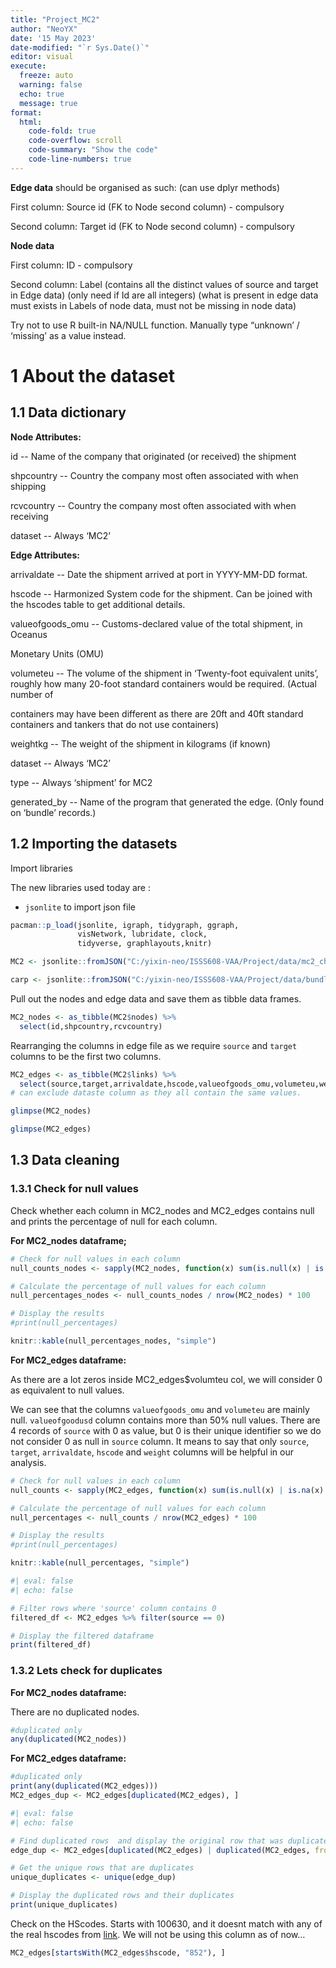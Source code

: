 ```yaml
---
title: "Project_MC2"
author: "NeoYX"
date: '15 May 2023'
date-modified: "`r Sys.Date()`"
editor: visual
execute: 
  freeze: auto
  warning: false
  echo: true
  message: true
format:
  html:
    code-fold: true
    code-overflow: scroll
    code-summary: "Show the code"
    code-line-numbers: true
---
```


::: callout-note
**Edge data** should be organised as such: (can use dplyr methods)

First column: Source id (FK to Node second column) - compulsory

Second column: Target id (FK to Node second column) - compulsory

**Node data**

First column: ID - compulsory

Second column: Label (contains all the distinct values of source and target in Edge data) (only need if Id are all integers) (what is present in edge data must exists in Labels of node data, must not be missing in node data)
:::

::: callout-warning
Try not to use R built-in NA/NULL function. Manually type "unknown' / 'missing' as a value instead.
:::

# 1 About the dataset

## 1.1 Data dictionary

**Node Attributes:**

id \-- Name of the company that originated (or received) the shipment

shpcountry \-- Country the company most often associated with when shipping

rcvcountry \-- Country the company most often associated with when receiving

dataset \-- Always 'MC2'

**Edge Attributes:**

arrivaldate \-- Date the shipment arrived at port in YYYY-MM-DD format.

hscode \-- Harmonized System code for the shipment. Can be joined with the hscodes table to get additional details.

valueofgoods_omu \-- Customs-declared value of the total shipment, in Oceanus

Monetary Units (OMU)

volumeteu \-- The volume of the shipment in 'Twenty-foot equivalent units', roughly how many 20-foot standard containers would be required. (Actual number of

containers may have been different as there are 20ft and 40ft standard containers and tankers that do not use containers)

weightkg \-- The weight of the shipment in kilograms (if known)

dataset \-- Always 'MC2'

type \-- Always 'shipment' for MC2

generated_by \-- Name of the program that generated the edge. (Only found on 'bundle' records.)

## 1.2 Importing the datasets

Import libraries

The new libraries used today are :

-   `jsonlite` to import json file

```r
pacman::p_load(jsonlite, igraph, tidygraph, ggraph,
               visNetwork, lubridate, clock,
               tidyverse, graphlayouts,knitr)
```

```r
MC2 <- jsonlite::fromJSON("C:/yixin-neo/ISSS608-VAA/Project/data/mc2_challenge_graph.json")
```

```r
carp <- jsonlite::fromJSON("C:/yixin-neo/ISSS608-VAA/Project/data/bundles/carp.json")
```

Pull out the nodes and edge data and save them as tibble data frames.

```r
MC2_nodes <- as_tibble(MC2$nodes) %>% 
  select(id,shpcountry,rcvcountry)
```

Rearranging the columns in edge file as we require `source` and `target` columns to be the first two columns.

```r
MC2_edges <- as_tibble(MC2$links) %>% 
  select(source,target,arrivaldate,hscode,valueofgoods_omu,volumeteu,weightkg,valueofgoodsusd)  
# can exclude dataste column as they all contain the same values.
```

```r
glimpse(MC2_nodes)
```

```r
glimpse(MC2_edges)
```

## 1.3 Data cleaning

### 1.3.1 Check for null values

Check whether each column in MC2_nodes and MC2_edges contains null and prints the percentage of null for each column.

**For MC2_nodes dataframe;**

```r
# Check for null values in each column
null_counts_nodes <- sapply(MC2_nodes, function(x) sum(is.null(x) | is.na(x)))

# Calculate the percentage of null values for each column
null_percentages_nodes <- null_counts_nodes / nrow(MC2_nodes) * 100

# Display the results
#print(null_percentages)

knitr::kable(null_percentages_nodes, "simple")
```

**For MC2_edges dataframe:**

As there are a lot zeros inside MC2_edges\$volumteu col, we will consider 0 as equivalent to null values.

We can see that the columns `valueofgoods_omu` and `volumeteu` are mainly null. `valueofgoodusd` column contains more than 50% null values. There are 4 records of `source` with 0 as value, but 0 is their unique identifier so we do not consider 0 as null in `source` column. It means to say that only `source`, `target`, `arrivaldate`, `hscode` and `weight` columns will be helpful in our analysis.

```r
# Check for null values in each column
null_counts <- sapply(MC2_edges, function(x) sum(is.null(x) | is.na(x) | x==0))

# Calculate the percentage of null values for each column
null_percentages <- null_counts / nrow(MC2_edges) * 100

# Display the results
#print(null_percentages)

knitr::kable(null_percentages, "simple")

```

```r
#| eval: false
#| echo: false

# Filter rows where 'source' column contains 0
filtered_df <- MC2_edges %>% filter(source == 0)

# Display the filtered dataframe
print(filtered_df)

```

### 1.3.2 Lets check for duplicates

**For MC2_nodes dataframe:**

There are no duplicated nodes.

```r
#duplicated only
any(duplicated(MC2_nodes))
```

**For MC2_edges dataframe:**

```r
#duplicated only
print(any(duplicated(MC2_edges)))
MC2_edges_dup <- MC2_edges[duplicated(MC2_edges), ]

```

```r
#| eval: false
#| echo: false

# Find duplicated rows  and display the original row that was duplicated in the dataframe
edge_dup <- MC2_edges[duplicated(MC2_edges) | duplicated(MC2_edges, fromLast = TRUE), ]

# Get the unique rows that are duplicates
unique_duplicates <- unique(edge_dup)

# Display the duplicated rows and their duplicates
print(unique_duplicates)

```

Check on the HScodes. Starts with 100630, and it doesnt match with any of the real hscodes from [link](https://www.wcoomd.org/en/topics/nomenclature/instrument-and-tools/hs-nomenclature-2022-edition/hs-nomenclature-2022-edition.aspx). We will not be using this column as of now...

```r
MC2_edges[startsWith(MC2_edges$hscode, "852"), ]
```

